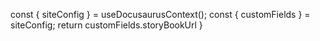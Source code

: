 
  const { siteConfig } = useDocusaurusContext();
  const { customFields } = siteConfig;
  return customFields.storyBookUrl
}

<div className="frameWrapper">
  <iframe
    src={ getUrl() + '/iframe.html?id=' + props.id}
    title="description"
  ></iframe>
</div>
